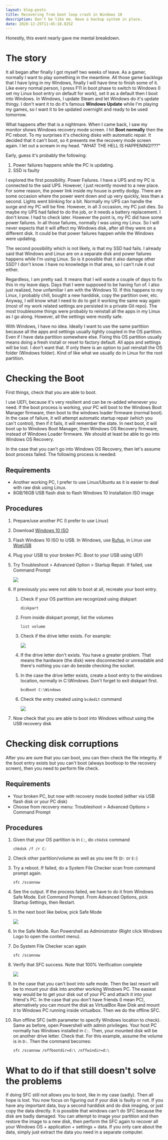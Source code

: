 ```yaml
---
layout: blog-posts
title: Recovering from boot loop crash in Windows 10
description: Don't be like me. Have a backup system in place.
date: 2020-12-25T11:45:18.825Z
---
```

Honestly, this event nearly gave me mental breakdown.

# The story

It all began after finally I got myself two weeks of leave. As a gamer, normally I want to play something in the meantime. All those game backlogs that I have lying in my Windows, finally I will have time to finish some of it. Like every normal person, I press F11 in boot phase to switch to Windows (I set my Linux boot entry on default for work), set it as a default then I boot into Windows. In Windows, I update Steam and let Windows do it's update thingy. I don't want it to do it's famous **Windows Update** while I'm playing my games, so I want it to be updated overnight and ready to be used tomorrow.

What happens after that is a nightmare. When I came back, I saw my monitor shows Windows recovery mode screen. I hit **Boot normally** then the PC reboot. To my surprises it's checking disks with automatic repair. It decided that it can't boot, so it presents me the recovery mode screen again. I let out a scream in my head. "WHAT THE HELL IS HAPPENING!???"

Early, guess it's probably the following:

1. Power failures happens while the PC is updating.
2. SSD is faulty

I explored the first possibility. Power Failures. I have a UPS and my PC is connected to the said UPS. However, I just recently moved to a new place. For some reason, the power link inside my house is pretty dodgy. There are some occasion where the power went down and up very quickly, less than a second. Lights went blinking for a bit. Normally my UPS can handle the surge and my PC will be fine. However, in all 3 occasion, my PC just dies. So maybe my UPS had failed to do the job, or it needs a battery replacement. I don't know. I had to check later. However the point is, my PC did have some power failures. In all those failures, normally I was using my Linux. So I will never expects that it will affect my Windows disk, after all they were on a different disk. It could be that power failures happen while the Windows were updating.

The second possibility which is not likely, is that my SSD had fails. I already said that Windows and Linux are on a separate disk and power failures happens while I'm using Linux. So is it possible that it also damage other SSD? I don't know. I have no knowledge in that area, so I can't rule it out either.

Regardless, I am pretty sad. It means that I will waste a couple of days to fix this in my leave days. Days that I were supposed to be having fun of. I also just realized, how unfamiliar I am with the Windows 10. If this happens to my Linux, I probably chill, bought a new harddisk, copy the partition over, etc. Anyway, I will know what I need to do to get it working the same way again (most of my work related settings are persisted in a private Git repo). The most troublesome things were probably to reinstall all the apps in my Linux as I go along. However, all the settings were mostly safe.

With Windows, I have no idea. Ideally I want to use the same partition because all the apps and settings usually tightly coupled in the OS partition. Even if I have data partition somewhere else. Fixing this OS partition usually means doing a fresh install or reset to factory default. All apps and settings will be lost. I don't want that. If only there is an option to just reinstall the OS folder (Windows folder). Kind of like what we usually do in Linux for the root partition.

# Checking the Boot

First things, check that you are able to boot.

I use UEFI, because it's very resilient and can be re-added whenever you need. If the boot process is working, your PC will boot to the Windows Boot Manager firmware, then boot to the windows loader firmware (normal boot). In the case of failure, it will attempt automatic startup repair (which you can't control), then if it fails, it will remember the state. In next boot, it will boot up to Windows Boot Manager, then Windows OS Recovery firmware, instead of Windows Loader firmware. We should at least be able to go into Windows OS Recovery.

In the case that you can't go into Windows OS Recovery, then let's assume boot process failed. The following process is needed:

## Requirements

* Another working PC, I prefer to use Linux/Ubuntu as it is easier to deal with raw disk using Linux.
* 8GB/16GB USB flash disk to flash Windows 10 Installation ISO image

## Procedures

1. Prepare/use another PC (I prefer to use Linux)
2. Download [Windows 10 ISO](https://www.microsoft.com/en-us/software-download/windows10ISO)
3. Flash Windows 10 ISO to USB. In Windows, use [Rufus](https://rufus.ie/), in Linux use [WoeUSB](https://github.com/WoeUSB/WoeUSB)
4. Plug your USB to your broken PC. Boot to your USB using UEFI
5. Try Troubleshoot > Advanced Option > Startup Repair. If failed, use Command Prompt

   ![](/images/uploads/screen-shot-2020-12-27-at-20.04.56.png)
6. If previously you were not able to boot at all, recreate your boot entry.

   1. Check if your OS partition are recognized using diskpart

      ```
      diskpart
      ```
   2. From inside diskpart prompt, list the volumes

      ```
      list volume
      ```
   3. Check if the drive letter exists. For example:

      ![](/images/uploads/screen-shot-2020-12-27-at-20.16.03.png)
   4. If the drive letter don't exists. You have a greater problem. That means the hardware (the disk) were disconnected or unreadable and there's nothing you can do beside checking the socket.
   5. In the case the drive letter exists, create a boot entry to the windows location, normally in C:\Windows. Don't forget to exit diskpart first.

      ```
      bcdboot C:\Windows
      ```
   6. Check the entry created using `bcdedit` command

      ![](/images/uploads/screen-shot-2020-12-27-at-20.36.52.png)
7. Now check that you are able to boot into Windows without using the USB recovery disk

# Checking disk corruptions

After you are sure that you can boot, you can then check the file integrity. If the boot entry exists but you can't boot (always bootloop to the recovery screen), then you need to perform file check.

## Requirements

* Your broken PC, but now with recovery mode booted (either via USB flash disk or your PC disk)
* Choose from recovery menu: Troubleshoot > Advanced Options > Command Prompt

## Procedures

1. Given that your OS partition is in `C:`, do `chkdsk` command

   ```
   chkdsk /f /r C:
   ```
2. Check other partition/volume as well as you see fit (`D:` or `E:`)
3. Try a reboot. If failed, do a System File Checker scan from command prompt again.

   ```
   sfc /scannow
   ```
4. See the output. If the process failed, we have to do it from Windows Safe Mode. Exit Command Prompt. From Advanced Options, pick Startup Settings, then Restart.
5. In the next boot like below, pick Safe Mode

   ![](/images/uploads/screen-shot-2020-12-27-at-21.02.05.png)
6. In the Safe Mode. Run Powershell as Administrator (Right click Windows Logo to open the context menu).
7. Do System File Checker scan again

   ```
   sfc /scannow
   ```
8. Verify that SFC success. Note that 100% Verification complete

   ![](/images/uploads/screen-shot-2021-01-04-at-16.12.12.png)
9. In the case that you can't boot into safe mode. Then the last resort will be to mount your disk into another working Windows PC. The easiest way would be to get your disk out of your PC and attach it into your friend's PC. In the case that you don't have friends (I mean PC), alternatively you can mount the disk as VirtualBox Raw Disk and mount it to Windows PC running inside virtualbox. Then we do the offline SFC.
10. Run offline SFC (with parameter to specify Windows location to check). Same as before, open Powershell with admin privileges. Your host PC normally has Windows installed in `C:`. Then, your mounted disk will be on another drive letter. Check that. For this example, assume the volume is in `D:`. Then the command becomes:

    ```
    sfc /scannow /offbootdir=d:\ /offwindir=d:\
    ```

# What to do if that still doesn't solve the problems

If doing SFC still not allows you to boot, like in my case (sadly). Then all hope is lost. You now focus on figuring out if your disk is faulty or not. If you have any important data, buy a second harddisk and do disk imaging, or just copy the data directly. It is possible that windows can't do SFC because the disk are badly damaged. You can attempt to image your partition and then restore the image to a new disk, then perform the SFC again to recover all your Windows OS + application + settings + data. If you only care about the data, simply just extract the data you need in a separate computer.